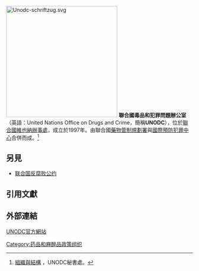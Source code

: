[[File:Unodc-schriftzug.svg|300px]]
{{Infobox United Nations
| name =聯合國毒品和犯罪問題辦公室
| image = Vereinte_Nationen_in_Wien.jpg
| image size = 300px
| caption = 在維也納
| type = Agency
| acronyms = UNODC
| head = 行政總監{{le|Ghada Waly}}
| status =
| established = 1997年
| website = [http://www.unodc.org www.unodc.org]
| parent = [[聯合國|聯合國]]
| subsidiaries =
| footnotes =
}}'''聯合國毒品和犯罪問題辦公室'''（英語：United Nations Office on Drugs and Crime，簡稱'''UNODC'''），位於[[聯合國維也納辦事處|聯合國維也納辦事處]]，成立於1997年。由聯合國[[藥物管制規劃署|藥物管制規劃署]]與[[國際預防犯罪中心|國際預防犯罪中心]]合併而成。<REF>
[http://www.un.org/zh/aboutun/structure/unodc/ 組織與結構] {{Wayback|url=http://www.un.org/zh/aboutun/structure/unodc/ |date=20140903161111 }}，UNODC秘書處。
</REF>

==另見==
* [[联合国反腐败公约|联合国反腐败公约]]

==引用文獻==
{{REFLIST}}

==外部連結==
[http://www.unodc.org/ UNODC官方網站] {{Wayback|url=http://www.unodc.org/ |date=20140628124148 }}

{{Authority control}}
[[Category:药品和麻醉品政策组织|Category:药品和麻醉品政策组织]]